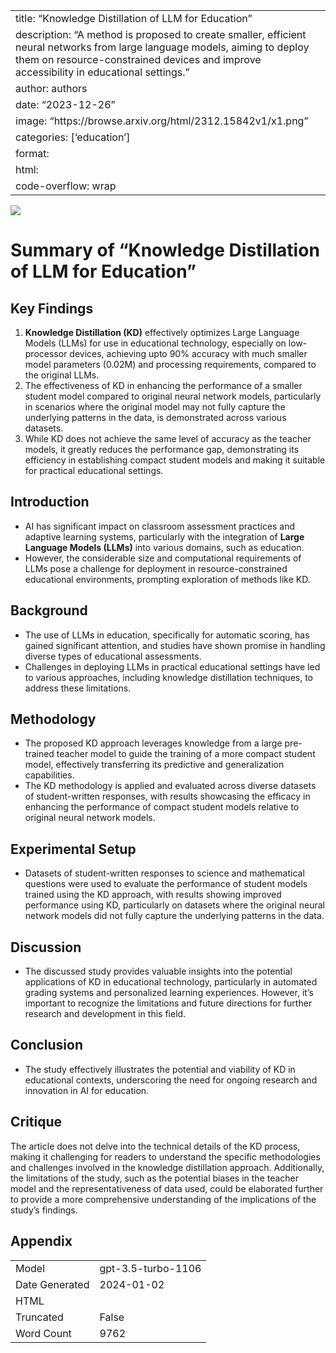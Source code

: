 
---
title: "Knowledge Distillation of LLM for Education"
description: "A method is proposed to create smaller, efficient neural networks from large language models, aiming to deploy them on resource-constrained devices and improve accessibility in educational settings."
author: authors
date: "2023-12-26"
image: "https://browse.arxiv.org/html/2312.15842v1/x1.png"
categories: ['education']
format:
  html:
    code-overflow: wrap
---

![](https://browse.arxiv.org/html/2312.15842v1/x1.png)

# Summary of "Knowledge Distillation of LLM for Education"

## Key Findings
1. **Knowledge Distillation (KD)** effectively optimizes Large Language Models (LLMs) for use in educational technology, especially on low-processor devices, achieving upto 90% accuracy with much smaller model parameters (0.02M) and processing requirements, compared to the original LLMs.
2. The effectiveness of KD in enhancing the performance of a smaller student model compared to original neural network models, particularly in scenarios where the original model may not fully capture the underlying patterns in the data, is demonstrated across various datasets.
3. While KD does not achieve the same level of accuracy as the teacher models, it greatly reduces the performance gap, demonstrating its efficiency in establishing compact student models and making it suitable for practical educational settings.

## Introduction
- AI has significant impact on classroom assessment practices and adaptive learning systems, particularly with the integration of **Large Language Models (LLMs)** into various domains, such as education.
- However, the considerable size and computational requirements of LLMs pose a challenge for deployment in resource-constrained educational environments, prompting exploration of methods like KD.

## Background
- The use of LLMs in education, specifically for automatic scoring, has gained significant attention, and studies have shown promise in handling diverse types of educational assessments.
- Challenges in deploying LLMs in practical educational settings have led to various approaches, including knowledge distillation techniques, to address these limitations.

## Methodology
- The proposed KD approach leverages knowledge from a large pre-trained teacher model to guide the training of a more compact student model, effectively transferring its predictive and generalization capabilities.
- The KD methodology is applied and evaluated across diverse datasets of student-written responses, with results showcasing the efficacy in enhancing the performance of compact student models relative to original neural network models.

## Experimental Setup
- Datasets of student-written responses to science and mathematical questions were used to evaluate the performance of student models trained using the KD approach, with results showing improved performance using KD, particularly on datasets where the original neural network models did not fully capture the underlying patterns in the data.

## Discussion
- The discussed study provides valuable insights into the potential applications of KD in educational technology, particularly in automated grading systems and personalized learning experiences. However, it's important to recognize the limitations and future directions for further research and development in this field.

## Conclusion
- The study effectively illustrates the potential and viability of KD in educational contexts, underscoring the need for ongoing research and innovation in AI for education.

## Critique
The article does not delve into the technical details of the KD process, making it challenging for readers to understand the specific methodologies and challenges involved in the knowledge distillation approach. Additionally, the limitations of the study, such as the potential biases in the teacher model and the representativeness of data used, could be elaborated further to provide a more comprehensive understanding of the implications of the study's findings.

## Appendix

|          |          |
|----------|----------|
| Model     | gpt-3.5-turbo-1106       |
| Date Generated     | 2024-01-02       |
| HTML     |        |
| Truncated       | False       |
| Word Count       | 9762       |